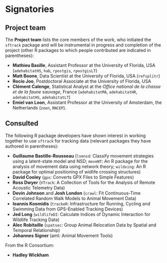 # Signatories
<!-- 
This section provides the ISC with a view of the support received from the community for a proposal. Acceptance isn't predicated on popularity but community acceptance is important.  Willingness to accept outside input is also a good marker for project delivery. 

An optional section would be for R-Core signatories where changes to R are proposed.
-->


## Project team
<!-- 
Who are the people responsible for actually delivering the project if the proposal gets accepted and are already signed up and rearing to go?
-->

The **Project team** lists the core members of the work, who initiated
the `sftrack` package and will be instrumental in progress and
completion of the project (other R packages to which people
contributed are indicated in parentheses):

  * **Mathieu Basille**, Assistant Professor at the University of
    Florida, USA (`adehabitatHS`, `hab`, `rpostgis`, `rpostgisLT`)
  * **Matt Boone**, Data Scientist at the University of Florida, USA
    (`refsplitr`)
  * **Rocío Joo**, Postdoctoral Associate at the University of
    Florida, USA
  * **Clément Calenge**, Statistical Analyst at the *Office national
    de la chasse et de la faune sauvage*, France (`adehabitatMA`,
    `adehabitatHR`, `adehabitatHS`, `adehabitatLT`)
  * **Emiel van Loon**, Assistant Professor at the University of
    Amsterdam, the Netherlands (`zoon`, `RNCEP`).


<!-- ## Contributors -->
<!-- 
Who are the people who have actively helped with this proposal but won't necessarily be on the core project team later?
-->


## Consulted
<!-- 
Who has been given the opportunity to provide feedback on the proposal? This should include any R Consortium & ISC members who the proposal has been discussed with.
-->

The following R package developers have shown interest in working
together to use `sftrack` for tracking data (relevant packages they
have authored in parentheses):

  * **Guillaume Bastille-Rousseau** (`lsmnsd`: Classify movement
    strategies using a latent-state model and NSD; `moveNT`: An R
    package for the analysis of movement data using network theory;
    `wildxing`: An R package for optimal positioning of widlife
    crossing structures)
  * **David Cooley** (`gpx`: Converts GPX Files to Simple Features)
  * **Ross Dwyer** (`VTrack`: A Collection of Tools for the Analysis
    of Remote Acoustic Telemetry Data)
  * **Devin Johnson** and **Josh London** (`crawl`: Fit
    Continuous-Time Correlated Random Walk Models to Animal Movement
    Data)
  * **Ioannis Kosmidis** (`trackeR`: Infrastructure for Running,
    Cycling and Swimming Data from GPS-Enabled Tracking Devices)
  * **Jed Long** (`wildlifeDI`: Calculate Indices of Dynamic
    Interaction for Wildlife Tracking Data)
  * **Alec Robitaille** (`spatsoc`: Group Animal Relocation Data by
    Spatial and Temporal Relationship)
  * **Johannes Signer** (amt: Animal Movement Tools)

From the R Consortium:

  * **Hadley Wickham**
